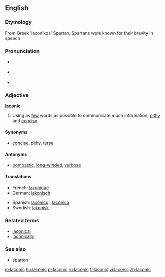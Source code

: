 ==English==

===Etymology===
{{rfe|needs Greek root}}
From Greek 'laconikos' Spartan; Spartans were known for their brevity in speech

===Pronunciation===
*{{italbrac|[[RP]]}} {{IPA|/ləˈkɒnɪk/}}
*{{italbrac|US}} {{IPA|/ləˈkɑːnɪk/}}
*{{rhymes|ɒnɪk}}

===Adjective===
'''laconic'''

# Using as [[few]] words as possible to communicate much information; [[pithy]] and [[concise]].

====Synonyms====
* [[concise]], [[pithy]], [[terse]]

====Antonyms====
* [[bombastic]], [[long-winded]], [[verbose]]

====Translations====
{{top}}
*French: [[laconique]] 
*German: [[lakonisch]]
{{mid}}
*Spanish: [[lacónico]] {{m}}, [[lacónica]] {{f}}
*Swedish: [[lakonisk]]
{{bottom}}

===Related terms===
*[[laconical]]
*[[laconically]]

===Ses also===
*[[spartan]]

[[io:laconic]]
[[hu:laconic]]
[[pl:laconic]]
[[ru:laconic]]
[[fi:laconic]]
[[vi:laconic]]
[[zh:laconic]]